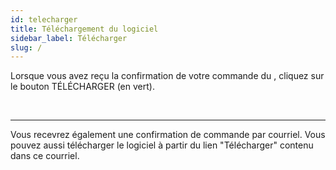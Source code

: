 ```yaml
---
id: telecharger
title: Téléchargement du logiciel
sidebar_label: Télécharger
slug: /
---
```



Lorsque vous avez reçu la confirmation de votre commande du <NomLogiciel/>,
cliquez sur le bouton TÉLÉCHARGER (en vert).

<Image img={confirmationCommande} />

<br/>
<br/>
<hr/>

Vous recevrez également une confirmation de commande par courriel. Vous pouvez aussi
télécharger le logiciel à partir du lien "Télécharger" contenu dans ce courriel.

<Image img={confirmationCourriel} />